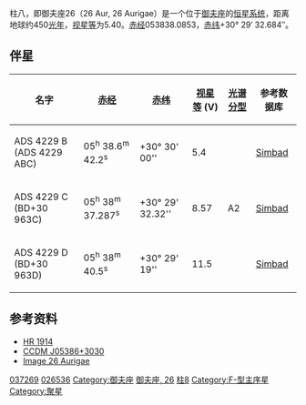 {{Starbox begin |
   name=柱八（御夫座26）<br>26 Aurigae }}
{{Starbox observe |
  epoch=J2000 |
  ra=05<sup>h</sup> 38<sup>m</sup> 38.0853<sup>s</sup> |
  dec= +30° 29′ 32.684″ |
  appmag_v=5.403 |
  constell=[[御夫座|御夫座]] |
  星官=[[柱_(毕宿)|柱]] ([[毕宿|毕宿]])}}
{{Starbox character |
 class=F9III+B9.5V |
 r-i =  |
 v-r =  |
 b-v = 0.45 |
 u-b = 0.25 |
  variable= }}
{{Starbox astrometry |
  radial_v=1,7 |
  prop_mo_ra=-21.15 |
  prop_mo_dec=-11.98 |
  parallax=7.29 |
  p_error=0.96 |
  absmag_v=5.815 }}
{{Starbox detail|
  mass=1,7 |
  radius=1,4 |
  luminosity=6 | 
  temperature=6,000–7,500 |
  metal= |
  gravity= |
  rotation= |
  age= }}
{{Starbox visbin |
  name=CCDM 05386+3030 B |
  period=53,2 |
  axis=0,135 |
  eccentricity=0,56 |
  inclination=136,2 |
  node=147,5 |
  periastron=1922 }}

{{Starbox visbin |
  name=CCDM 05386+3030 C |
  period= |
  axis=12.4 |
  eccentricity= |
  inclination=267 |
  node= |
  periastron= }}

{{Starbox visbin |
  name=CCDM 05386+3030 D |
  period= |
  axis=33.1 |
  eccentricity= |
  inclination=144 |
  node= |
  periastron= }}

{{Starbox catalog |
  names=[[Catalog_of_Components_of_Double_and_Multiple_Stars|CCDM]] J05386+3030, [[Catalog_of_Stellar_Identification|CSI]]+30 963 1, [[Hipparcos_Input_Catalogue|HIC]] 26536, 26 Aur, [[Catalog_of_Suspected_Variables|CSV]] 100646, [[Hipparcos_Catalogue|HIP]] 26536, [[SV*_ZI|SV* ZI]] 456, ** BU 1240AB, [[Boss_General_Catalogue|GC]] 7002, [[Bright_Star_Catalogue|HR]] 1914, [[TD1_Catalog_of_Stellar_Ultraviolet_Fluxes|TD1]] 5001, [[Aitken_Double_Star_Catalogue|ADS]] 4229, [[GCRV|GCRV]] 3474, [[Index_Catalogue_of_Visual_Double_Stars|IDS]] 05322+3026, [[Tycho_Catalogue|TYC]] 2404-1350-1, [[Astronomische_Gesellschaft_Katalog|AG]]+30° 570, [[New_Catalogue_of_Suspected_Variable_Stars|NSV]] 2485, [[Photoelectric_Catalogue|UBV]] 5613, [[Bonner_Durchmusterung|BD]]+30° 963, [[Guide_Star_Catalog|GSC]] 02404-01350, [[PPM_Star_Catalogue|PPM Star Catalogue]] 70656, [[uvby98|uvby98]] 100037269, [[List_of_astronomical_catalogues#C|CEL]] 876, [[Henry_Draper_Catalogue|HD]] 37269, [[Smithsonian_Astrophysical_Observatory_Star_Catalog|SAO]] 58280, [[Washington_Double_Star_Catalog|WDS]] J05386+3030. }}
{{Starbox reference |
  Simbad=HD+37269
| ARICNS = }}
{{Starbox end}}

柱八，即御夫座26（26 Aur, 26 Aurigae）是一个位于[[御夫座|御夫座]]的[[恒星系统|恒星系统]]，距离地球约450[[光年|光年]]，[[视星等|视星等]]为5.40。[[赤经|赤经]]053838.0853，[[赤纬|赤纬]]+30° 29′ 32.684″。

==伴星==

{| border="0" width="100%" cellpadding="2" cellspacing="1" style="float:right; margin-rigth:0.5em; background:#CDC9C9;"
! colspan="1" | 名字 || [[赤经|赤经]] || [[赤纬|赤纬]] || [[视星等|视星等]] (V) || [[恒星光谱|光谱分型]] || 参考数据库
|- bgcolor="#FFFAFA"
| ADS 4229 B (ADS 4229 ABC) || 05<sup>h</sup> 38.6<sup>m</sup> 42.2<sup>s</sup> || +30° 30' 00'' || 5.4 ||  || [http://simbad.u-strasbg.fr/simbad/sim-id?protocol=html&Ident=ADS%20%204229%20ABC&NbIdent=1&Radius=2&Radius.unit=arcmin&submit=submit+id Simbad] {{Wayback|url=http://simbad.u-strasbg.fr/simbad/sim-id?protocol=html&Ident=ADS%20%204229%20ABC&NbIdent=1&Radius=2&Radius.unit=arcmin&submit=submit+id |date=20190819063359 }}
|- bgcolor="#FFFAFA"
| ADS 4229 C (BD+30 963C) || 05<sup>h</sup> 38<sup>m</sup> 37.287<sup>s</sup> || +30° 29' 32.32'' || 8.57 || A2 || [http://simbad.u-strasbg.fr/simbad/sim-id?protocol=html&Ident=BD%2b30%20%20%20963C&NbIdent=1&Radius=2&Radius.unit=arcmin&submit=submit+id Simbad] {{Wayback|url=http://simbad.u-strasbg.fr/simbad/sim-id?protocol=html&Ident=BD%2b30%20%20%20963C&NbIdent=1&Radius=2&Radius.unit=arcmin&submit=submit+id |date=20190818180309 }}
|- bgcolor="#FFFAFA"
| ADS 4229 D (BD+30 963D) ||05<sup>h</sup> 38<sup>m</sup> 40.5<sup>s</sup> || +30° 29' 19'' || 11.5 ||  || [http://simbad.u-strasbg.fr/simbad/sim-id?protocol=html&Ident=BD%2b30%20%20%20963D&NbIdent=1&Radius=2&Radius.unit=arcmin&submit=submit+id Simbad] {{Wayback|url=http://simbad.u-strasbg.fr/simbad/sim-id?protocol=html&Ident=BD%2b30%20%20%20963D&NbIdent=1&Radius=2&Radius.unit=arcmin&submit=submit+id |date=20190819221913 }}
|}

==参考资料==
* [http://webviz.u-strasbg.fr/viz-bin/VizieR-S?HR%201914 HR 1914] {{Wayback|url=http://webviz.u-strasbg.fr/viz-bin/VizieR-S?HR%201914 |date=20160304025756 }}
* [http://webviz.u-strasbg.fr/viz-bin/VizieR-S?CCDM%20J05386%2b3030AB CCDM J05386+3030] {{Wayback|url=http://webviz.u-strasbg.fr/viz-bin/VizieR-S?CCDM%20J05386%2b3030AB |date=20160304205234 }}
* [http://aladin.u-strasbg.fr/AladinPreview?-c=SV*+ZI+++456&ident=SV*+ZI+++456&submit=Aladin+previewer Image 26 Aurigae]

{{Stars of Auriga}}
{{星官|柱|9|0|毕宿}}
[[Category:HD和HDE天體|037269]]
[[Category:HIP天體|026536]]
[[Category:御夫座|Category:御夫座]]
[[Category:佛氏天體|御夫座, 26]]
[[Category:柱_(毕宿)|柱8]]
[[Category:F-型主序星|Category:F-型主序星]]
[[Category:聚星|Category:聚星]]